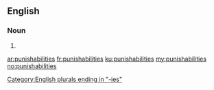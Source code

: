 ==English==

===Noun===
{{head|en|plural}}

# {{plural of|punishability|lang=en|nocat=1}}

[[Category:English plurals ending in "-ies"]]

[[ar:punishabilities]]
[[fr:punishabilities]]
[[ku:punishabilities]]
[[my:punishabilities]]
[[no:punishabilities]]